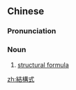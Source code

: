 {{also|结构式}}
==Chinese==
{{zh-forms|s=结构式|type=21}}

===Pronunciation===
{{zh-pron
|m=jiégòushì
|cat=n
}}

===Noun===
{{zh-noun}}

# {{lb|zh|chemistry}} [[structural formula]]

[[zh:結構式]]
